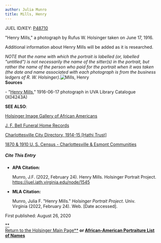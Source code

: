 ```yaml
---
author: Julia Munro
title: Mills, Henry
---
```

JUEL ID/KEY: [P48710](http://juel.iath.virginia.edu/public_person?person=48710 "P48710")

"Henry Mills," a photograph by Rufus W. Holsinger taken on June 17, 1916.

Additional information about Henry Mills will be added as it is researched.

_NOTE that the name with which the portrait is labelled (or, labelled "untitled") is not necessarily the name of the sitter(s) in the portrait, but rather the name of the person who paid for the portrait when it was taken (the date and name associated with each photograph is from the business ledgers of R. W. Holsinger)._![Mills, Henry](https://iiif.lib.virginia.edu/iiif/uva-lib:1044257/full/778,561/0/default.jpg "Mills, Henry")   
**Sources**

\- "[Henry Mills](https://search.lib.virginia.edu/catalog/uva-lib:1044257#?c=0&m=0&s=0&cv=0&xywh=-35%2C-265%2C4411%2C3270 "Mills, Henry")," 1916-06-17 photograph in UVA Library Catalogue (X04243A) 

**SEE ALSO**:

[Holsinger Image Gallery of African Americans](http://rwholsingerphotos.org/images.php "Holsinger Image Gallery of African Americans")

[J. F. Bell Funeral Home Records](http://www2.vcdh.virginia.edu/afam/raceandplace/perl_scripts/funeral_search.html "J. F. Bell Funeral Home Database")

[Charlottesville City Directory, 1914-15 \[Hathi Trust\]](https://catalog.hathitrust.org/Record/101954103 "Charlottesville City Directory, 1914-15") 

[1870 & 1910 U. S. Census - Charlottesville & Esmont Communities](http://www2.vcdh.virginia.edu/afam/raceandplace/census/search_both.html "1870 & 1910 U. S. Census: Charlottesville and Esmont Communities")

##### **Cite This Entry**

*   **APA Citation:**
    
    Munro, J.F. (2022, February 24). Henry Mills. Holsinger Portrait Project. https://juel.iath.virginia.edu/node/1545
    
*   **MLA Citation:**
    
    Munro, Julia F. "Henry Mills." _Holsinger Portrait Project_. Univ. Virginia (2022, February 24). Web. \[Date accessed\].
    

  
First published: August 26, 2020     

[**  
Return to the Holsinger Main Page**](http://juel.iath.virginia.edu/node/980) **or [African-American Portraiture List of Names](http://juel.iath.virginia.edu/node/996)**